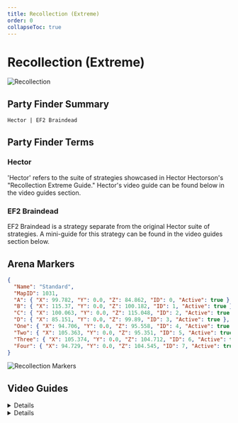 ```yaml
---
title: Recollection (Extreme)
order: 0
collapseToc: true
---
```


# Recollection (Extreme)

![Recollection](/images/thumbnails/extreme/dt-ex4.png)

## Party Finder Summary

```
Hector | EF2 Braindead
```

## Party Finder Terms

### Hector

'Hector' refers to the suite of strategies showcased in Hector Hectorson's "Recollection Extreme Guide." 
Hector's video guide can be found below in the video guides section.

### EF2 Braindead

EF2 Braindead is a strategy separate from the original Hector suite of strategies. 
A mini-guide for this strategy can be found in the video guides section below.

## Arena Markers

```json
{
  "Name": "Standard",
  "MapID": 1031,
  "A": { "X": 99.782, "Y": 0.0, "Z": 84.862, "ID": 0, "Active": true },
  "B": { "X": 115.37, "Y": 0.0, "Z": 100.182, "ID": 1, "Active": true },
  "C": { "X": 100.063, "Y": 0.0, "Z": 115.048, "ID": 2, "Active": true },
  "D": { "X": 85.151, "Y": 0.0, "Z": 99.89, "ID": 3, "Active": true },
  "One": { "X": 94.706, "Y": 0.0, "Z": 95.558, "ID": 4, "Active": true },
  "Two": { "X": 105.363, "Y": 0.0, "Z": 95.351, "ID": 5, "Active": true },
  "Three": { "X": 105.374, "Y": 0.0, "Z": 104.712, "ID": 6, "Active": true },
  "Four": { "X": 94.729, "Y": 0.0, "Z": 104.545, "ID": 7, "Active": true }
}
```

![Recollection Markers](/images/thumbnails/extreme/markers/dt-ex4_markers.png)

## Video Guides

<Details title="Recollection Extreme Guide">
  <YouTube videoId="AFaiOZK78tM" />
</Details>

<Details title="Recollection Extreme - 'Braindead' EF2 - Full uptime">
  <YouTube videoId="NxzneQ2Pcp8" />
</Details>